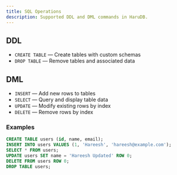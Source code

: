 ```yaml
---
title: SQL Operations
description: Supported DDL and DML commands in HaruDB.
---
```


## DDL

- `CREATE TABLE` — Create tables with custom schemas
- `DROP TABLE` — Remove tables and associated data

## DML

- `INSERT` — Add new rows to tables
- `SELECT` — Query and display table data
- `UPDATE` — Modify existing rows by index
- `DELETE` — Remove rows by index

### Examples

```sql
CREATE TABLE users (id, name, email);
INSERT INTO users VALUES (1, 'Hareesh', 'hareesh@example.com');
SELECT * FROM users;
UPDATE users SET name = 'Hareesh Updated' ROW 0;
DELETE FROM users ROW 0;
DROP TABLE users;
```
